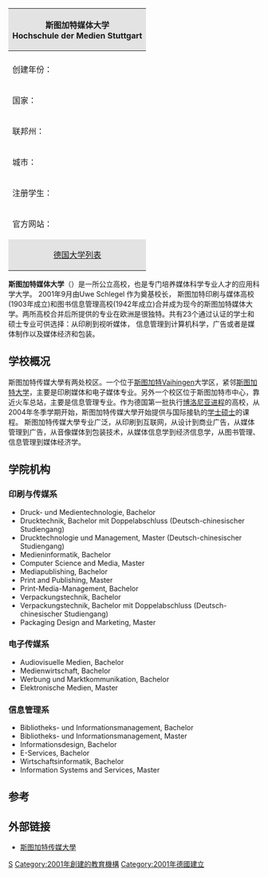{| class="infobox" style="font-size: 90%; width: 23em; text-align: left"
|-
! colspan="2" style="background:#e3e3e3; text-align: center" | 斯图加特媒体大学<br/>Hochschule der Medien Stuttgart
|- style="background: #ffffff;"
|- style="background: #ffffff;"
| 创建年份： || 2001年9月1日
|- style="background: #ffffff;"
| 国家： || [[德国|德国]]
|- style="background: #ffffff;"
| 联邦州： || [[巴登-符腾堡州|巴登-符腾堡州]]
|- style="background: #ffffff;"
| 城市： || [[斯图加特|斯图加特]]
|- style="background: #ffffff;"
| 注册学生： || 3200人
|- style="background: #ffffff;"
| 官方网站： ||[http://www.hdm-stuttgart.de/ www.hdm-stuttgart.de] {{Wayback|url=http://www.hdm-stuttgart.de/ |date=20210323192543 }}
|-
! colspan="2" style="background:#e3e3e3; text-align: center" | [[德国大学列表|德国大学列表]]
|}
'''斯图加特媒体大学'''（{{lang-de|Hochschule der Medien}}）是一所公立高校，也是专门培养媒体科学专业人才的应用科学大学。 2001年9月由Uwe Schlegel 作为奠基校长， 斯图加特印刷与媒体高校(1903年成立)和图书信息管理高校(1942年成立)合并成为现今的斯图加特媒体大学。两所高校合并后所提供的专业在欧洲是很独特。共有23个通过认证的学士和硕士专业可供选择：从印刷到视听媒体， 信息管理到计算机科学，广告或者是媒体制作以及媒体经济和包装。

==学校概况==
斯图加特传媒大學有两处校区。一个位于[[斯图加特|斯图加特]]Vaihingen大学区，紧邻[[斯图加特大学|斯图加特大学]]，主要是印刷媒体和电子媒体专业。另外一个校区位于斯图加特市中心，靠近火车总站，主要是信息管理专业。作为德国第一批执行[[博洛尼亚进程|博洛尼亚进程]]的高校，从2004年冬季学期开始，斯图加特传媒大學开始提供与国际接轨的[[学士|学士]][[硕士|硕士]]的课程。
斯图加特传媒大學专业广泛，从印刷到互联网，从设计到商业广告，从媒体管理到广告，从音像媒体到包装技术，从媒体信息学到经济信息学，从图书管理、信息管理到媒体经济学。

==学院机构==
===印刷与传媒系===
*Druck- und Medientechnologie, Bachelor 
*Drucktechnik, Bachelor mit Doppelabschluss (Deutsch-chinesischer Studiengang)
*Drucktechnologie und Management, Master (Deutsch-chinesischer Studiengang)
*Medieninformatik, Bachelor
*Computer Science and Media, Master
*Mediapublishing, Bachelor
*Print and Publishing, Master
*Print-Media-Management, Bachelor 
*Verpackungstechnik, Bachelor 
*Verpackungstechnik, Bachelor mit Doppelabschluss (Deutsch-chinesischer Studiengang)
*Packaging Design and Marketing, Master
===电子传媒系===
*Audiovisuelle Medien, Bachelor
*Medienwirtschaft, Bachelor
*Werbung und Marktkommunikation, Bachelor
*Elektronische Medien, Master
===信息管理系===
*Bibliotheks- und Informationsmanagement, Bachelor
*Bibliotheks- und Informationsmanagement, Master
*Informationsdesign, Bachelor 
*E-Services, Bachelor
*Wirtschaftsinformatik, Bachelor
*Information Systems and Services, Master
==参考==
<references/>
==外部链接==
*[http://www.hdm-stuttgart.de 斯图加特传媒大學] {{Wayback|url=http://www.hdm-stuttgart.de/ |date=20210323192543 }}


[[Category:德國大學|S]]
[[Category:2001年創建的教育機構|Category:2001年創建的教育機構]]
[[Category:2001年德國建立|Category:2001年德國建立]]